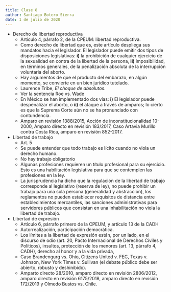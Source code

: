 ```yaml
---
title: Clase 8
author: Santiago Botero Sierra
date: 1 de julio de 2020
---
```


+ Derecho de libertad reproductiva
	- Artículo 4, párrafo 2, de la CPEUM: libertad reproductiva.
	- Como derecho de libertad que es, este artículo despliega sus mandatos
		hacia el legislador. El legislador puede emitir dos tipos de
		disposiciones legislativas: **i)** la prohibición de cualquier ejercicio
		de la sexualidad en contra de la libertad de la persona, **ii)**
		imposibilidad, en términos generales, de la penalización absoluta de la
		interrupción voluntaria del aborto.
	- Hay argumentos de que el producto del embarazo, en algún momento, se
		convierte en un bien jurídico tutelado.
	- Laurence Tribe, *El choque de absolutos*.
	- Ver la sentencia Roe vs. Wade
	- En México se han implementado dos vías: **i)** El legislador puede
		despenalizar el aborto, o **ii)** el ataque a través de amparos; lo
		cierto es que la Suprema Corte aún no se ha pronunciado con
		contundencia.
	- Amparo en revisión 1388/2015, Acción de inconstitucionalidad 10-2000,
		Amparo directo en revisión 183/2017, Caso Artavia Murillo contra Costa
		Rica, amparo en revisión 852-2017.

+ Libertad de trabajo
	- Art. 5
	- Se puede entender que todo trabajo es lícito cuando no viola un derecho
		humano.
	- No hay trabajo obligatorio
	- Algunas profesiones requieren un título profesional para su ejercicio.
		Esto es una habilitación legislativa para que se contemplen las
		profesiones en la ley.
	- La jurisprudencia ha dicho que la regulación de la libertad de trabajo
		corresponde al legislativo (reserva de ley), no puede prohibir un
		trabajo para una sola persona (generalidad y abstracción), los
		reglamentos no pueden establecer requisitos de distancia entre
		establecimientos mercantiles, las sanciones administrativas para
		servidores públicos que consistan en una inhabilitación no viola la
		libertad de trabajo.

+ Libertad de expresión
	- Artículo 6, párrafo primero de la CPEUM, y artículo 13 de la CADH
	- Autorrealización, participación democrática.
	- Los límites a la libertad de expresión están, por un lado, en el discurso
		de odio (art. 20, Pacto Internacional de Derechos Civiles y Políticos),
		insultos, protección de los menores (art. 13, párrafo 4, CADH),
		derecho al honor y a la vida privada,
	- Caso Brandengurg vs. Ohio, Citizens United v. FEC, Texas v. Johnson,
		New York Times v. Sullivan (el debate público debe ser abierto, robusto
		y deshinibido).
	- Amparto directo 28/2010, amparo directo en revisión 2806/2012, amparo
		directo en revisión 6175/2018, amparo directo en revisión 172/2019 y
		Olmedo Bustos vs. Chile.
